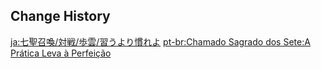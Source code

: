 {{Genius Invokation TCG Stage
|title        = Practice Makes Perfect
|type         = Adventure Challenge
|group        = Open World Match
|character    = Bu'yun
|requirement  = 3
|location     = Liyue
|introduction = This is a tale from when the Jade Chamber first arose, and the monsters in the forests had never seen such a thing before, and so amongst them there were an Abyss Mage and a band of hilichurls who gradually crept forward...<br>'''Special Rule: Your Support Zone starts with 1 "Jade Chamber" card.'''<br>Hint: Deal non-Cryo Elemental DMG to break the Cryo Abyss Mage's shield!
|objective_1  = Achieve victory
|reward_1     = Player EXP*150;Lucky Coin*150
|objective_2  = Achieve victory within 5 Rounds
|reward_2     = Lucky Coin*300
|objective_3  = Trigger 2 Elemental Reactions
|reward_3     = Lucky Coin*300;Jade Chamber*1
|lineup       = Anemo Samachurl;Cryo Abyss Mage;Electro Slime
|p_support    = Jade Chamber
}}

==Change History==
{{Change History|3.3}}

[[ja:七聖召喚/対戦/歩雲/習うより慣れよ]]
[[pt-br:Chamado Sagrado dos Sete:A Prática Leva à Perfeição]]